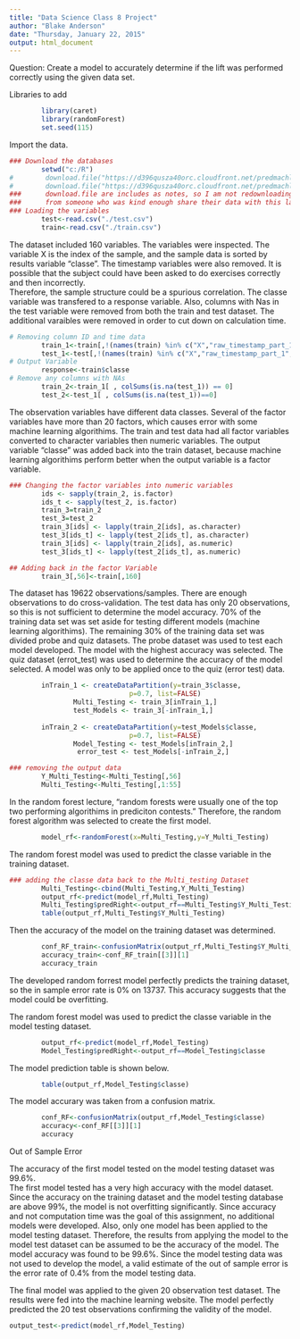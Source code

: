 ```yaml
---
title: "Data Science Class 8 Project"
author: "Blake Anderson"
date: "Thursday, January 22, 2015"
output: html_document
---
```



Question: Create a model to accurately determine if the lift was performed 
correctly using the given data set.

Libraries to add
```r
        library(caret)
        library(randomForest)
        set.seed(115)
```


Import the data.
```r
### Download the databases
        setwd("c:/R")
#        download.file("https://d396qusza40orc.cloudfront.net/predmachlearn/pml-training.csv","c:/R/train.csv")
#        download.file("https://d396qusza40orc.cloudfront.net/predmachlearn/pml-testing.csv","c:/R/test.csv")
###      download.file are includes as notes, so I am not redownloading data
###      from someone who was kind enough share their data with this large class.
### Loading the variables 
        test<-read.csv("./test.csv")
        train<-read.csv("./train.csv")
```





The dataset included 160 variables. The variables were inspected. The variable 
X is the index of the sample, and the sample data is sorted by results variable 
"classe". The timestamp variables were also removed.  It is possible that the
subject could have been asked to do exercises correctly and then incorrectly.  
Therefore, the sample structure could be a spurious correlation.  The classe variable
was transfered to a response variable. Also, columns with Nas in the test variable 
were removed from both the train and test dataset.  The additional varaibles were
removed in order to cut down on calculation time.

```r
# Removing column ID and time data 
        train_1<-train[,!(names(train) %in% c("X","raw_timestamp_part_1","raw_timestamp_part_2","cvtd_timestamp"))]
        test_1<-test[,!(names(train) %in% c("X","raw_timestamp_part_1","raw_timestamp_part_2","cvtd_timestamp"))]
# Output Variable
        response<-train$classe
# Remove any columns with NAs
        train_2<-train_1[ , colSums(is.na(test_1)) == 0]
        test_2<-test_1[ , colSums(is.na(test_1))==0]
```
The observation variables have different data classes.  Several of the factor 
variables have more than 20 factors, which causes error with some machine
learning algorithims.  The train and test data had all factor variables converted
to character variables then numeric variables.  The output variable "classe" was 
added back into the train dataset, because machine learning algorithims perform
better when the output variable is a factor variable.

```r
### Changing the factor variables into numeric variables
        ids <- sapply(train_2, is.factor)
        ids_t <- sapply(test_2, is.factor)
        train_3=train_2
        test_3=test_2
        train_3[ids] <- lapply(train_2[ids], as.character)
        test_3[ids_t] <- lapply(test_2[ids_t], as.character)
        train_3[ids] <- lapply(train_2[ids], as.numeric)
        test_3[ids_t] <- lapply(test_2[ids_t], as.numeric)

## Adding back in the factor Variable
        train_3[,56]<-train[,160]
```
The dataset has 19622 observations/samples. There are enough observations to do 
cross-validation. The test data has only 20 observations, so this is not sufficient 
to determine the model accuracy.  70% of the training data set was set aside
for testing different models (machine learning algorithims). The remaining 30% 
of the training data set was divided probe and quiz datasets.  The probe dataset
was used to test each model developed. The model with the highest accuracy 
was selected. The quiz dataset (errot_test) was used to determine 
the accuracy of the model selected. A model was only to be applied once to the 
quiz (error test) data.  

```r
        inTrain_1 <- createDataPartition(y=train_3$classe,
                              p=0.7, list=FALSE)
                Multi_Testing <- train_3[inTrain_1,]
                test_Models <- train_3[-inTrain_1,]
     
        inTrain_2 <- createDataPartition(y=test_Models$classe,
                              p=0.7, list=FALSE)
                Model_Testing <- test_Models[inTrain_2,]
                 error_test <- test_Models[-inTrain_2,]

### removing the output data
        Y_Multi_Testing<-Multi_Testing[,56]
        Multi_Testing<-Multi_Testing[,1:55]
```
In the random forest lecture, "random forests were usually one of the top two
performing algorithims in prediciton contests." Therefore, the  random forest 
algorithm was selected to create the first model.  

```r
        model_rf<-randomForest(x=Multi_Testing,y=Y_Multi_Testing)
```
The random forest model was used to predict the classe variable in the training 
dataset. 

```r
### adding the classe data back to the Multi_testing Dataset
        Multi_Testing<-cbind(Multi_Testing,Y_Multi_Testing)
        output_rf<-predict(model_rf,Multi_Testing)
        Multi_Testing$predRight<-output_rf==Multi_Testing$Y_Multi_Testing
        table(output_rf,Multi_Testing$Y_Multi_Testing)
```

Then the accuracy of the model on the training dataset was determined.
```r
        
        conf_RF_train<-confusionMatrix(output_rf,Multi_Testing$Y_Multi_Testing)
        accuracy_train<-conf_RF_train[[3]][1]
        accuracy_train
```
The developed random forrest model perfectly predicts the training dataset, so
the in sample error rate is 0% on 13737. This accuracy suggests that the model 
could be overfitting. 


The random forest model was used to predict the classe variable in the model
testing dataset. 
```r
        output_rf<-predict(model_rf,Model_Testing)
        Model_Testing$predRight<-output_rf==Model_Testing$classe
```

The model prediction table is shown below.
```r
        table(output_rf,Model_Testing$classe)
```

The model accurary was taken from a confusion matrix. 
```r
        conf_RF<-confusionMatrix(output_rf,Model_Testing$classe)
        accuracy<-conf_RF[[3]][1]
        accuracy
```
Out of Sample Error

The accuracy of the first model tested on the model testing dataset was 99.6%.  
The first model tested has a very high accuracy with the model dataset.  Since
the accuracy on the training dataset and the model testing database are above
99%, the model is not overfitting significantly. Since accuracy and not 
computation time was the goal of this assignment, no additional models were 
developed.  Also, only one model has been applied to the model testing dataset.
Therefore, the results from applying the model to the model test dataset can 
be assumed to be the accuracy of the model.  The model accuracy was found to 
be 99.6%.  Since the model testing data was not used to develop the model, 
a valid estimate of the out of sample error is the error rate of 0.4% from 
the model testing data.


The final model was applied to the given 20 observation test dataset. The 
results were fed into the machine learning website. The model perfectly 
predicted the 20 test observations confirming the validity of the model.
```r
output_test<-predict(model_rf,Model_Testing)
```




